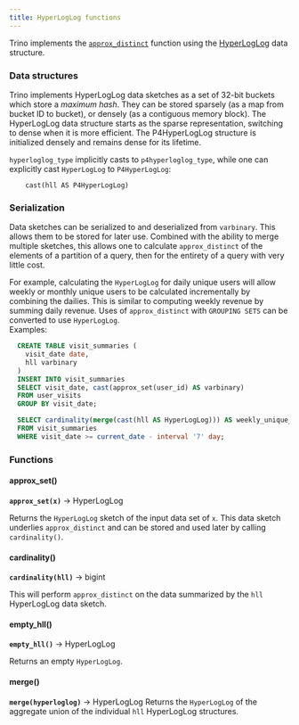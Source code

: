 ```yaml
---
title: HyperLogLog functions
---
```


Trino implements the [`approx_distinct`](/query-app/query-engine/Functions-and-operators/aggregate#approximate-aggregate-functions) function using the [HyperLogLog](https://en.wikipedia.org/wiki/HyperLogLog) data structure.

### Data structures

Trino implements HyperLogLog data sketches as a set of 32-bit buckets
which store a *maximum hash*. They can be stored sparsely (as a map from
bucket ID to bucket), or densely (as a contiguous memory block). The
HyperLogLog data structure starts as the sparse representation,
switching to dense when it is more efficient. The P4HyperLogLog
structure is initialized densely and remains dense for its lifetime.

`hyperloglog_type` implicitly casts to
`p4hyperloglog_type`, while one can
explicitly cast `HyperLogLog` to `P4HyperLogLog`:
```text
    cast(hll AS P4HyperLogLog)
```
### Serialization

Data sketches can be serialized to and deserialized from `varbinary`.
This allows them to be stored for later use. Combined with the ability
to merge multiple sketches, this allows one to calculate
`approx_distinct` of the elements of a partition of a query, then for the entirety of a query with very little
cost.

For example, calculating the `HyperLogLog` for daily unique users will
allow weekly or monthly unique users to be calculated incrementally by
combining the dailies. This is similar to computing weekly revenue by
summing daily revenue. Uses of `approx_distinct` with `GROUPING SETS` can be converted to use `HyperLogLog`.  
Examples:  
  ```sql
    CREATE TABLE visit_summaries (  
      visit_date date,
      hll varbinary
    )
    INSERT INTO visit_summaries
    SELECT visit_date, cast(approx_set(user_id) AS varbinary)
    FROM user_visits
    GROUP BY visit_date;

    SELECT cardinality(merge(cast(hll AS HyperLogLog))) AS weekly_unique_users
    FROM visit_summaries
    WHERE visit_date >= current_date - interval '7' day;
  ```
### Functions

#### approx_set()
**``approx_set(x)``** → HyperLogLog

Returns the `HyperLogLog` sketch of the input data set of `x`. This data
sketch underlies `approx_distinct` and can be stored and used later by calling `cardinality()`.

#### cardinality()
**``cardinality(hll)``** → bigint

This will perform `approx_distinct` on
the data summarized by the `hll` HyperLogLog data sketch.


#### empty_hll()
**``empty_hll()``** → HyperLogLog

Returns an empty `HyperLogLog`.

#### merge()
**``merge(hyperloglog)``** → HyperLogLog
Returns the `HyperLogLog` of the aggregate union of the individual `hll`
HyperLogLog structures.
